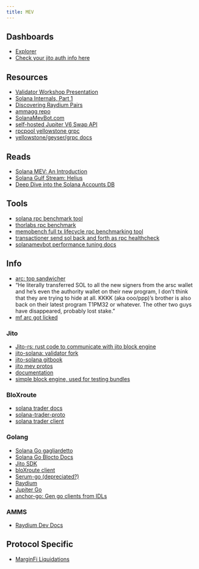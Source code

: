 ```yaml
---
title: MEV
---
```


## Dashboards

- [Explorer](https://explorer.jito.wtf/)
- [Check your jito auth info here](https://web.miniextensions.com/WV3gZjFwqNqITsMufIEp)

## Resources

- [Validator Workshop Presentation](https://drive.google.com/file/d/167xk5uwR8mIpa_Rrh7yjVZ0Cc6nQ_hrj/view)
- [Solana Internals, Part 1](https://medium.com/@metaproph3t/solana-internals-part-1-449ee68cb4f4)
- [Discovering Raydium Pairs](https://github.com/patrulek/Writings/blob/main/Discovering%20Raydium%20Pairs.md)
- [ammagg repo](https://github.com/brendan-mccaffrey/ammagg)
- [SolanaMevBot.com](https://docs.solanamevbot.com/home/fundamentals/bot-configurations)
- [self-hosted Jupiter V6 Swap API](https://station.jup.ag/docs/apis/self-hosted)
- [rpcpool yellowstone grpc](https://github.com/rpcpool/yellowstone-grpc)
- [yellowstone/geyser/grpc docs](https://docs.triton.one/project-yellowstone/introduction)

## Reads

- [Solana MEV: An Introduction](https://www.helius.dev/blog/solana-mev-an-introduction)
- [Solana Gulf Stream: Helius](https://www.helius.dev/blog/solana-gulf-stream)
- [Deep Dive into the Solana Accounts DB](https://www.anza.xyz/blog/a-deep-dive-into-solana-s-accountsdb)

## Tools

- [solana rpc benchmark tool](https://github.com/Cetipoo/solana-rpc-benchmark-tool)
- [thorlabs rpc benchmark](https://github.com/thorlabsDev/rpc-benchmark)
- [memobench full tx lifecycle rpc benchmarking tool](https://github.com/benjiewheeler/memobench)
- [transactioner send sol back and forth as rpc healthcheck](https://github.com/kristianfreeman/transactioner)
- [solanamevbot performance tuning docs](https://docs.solanamevbot.com/home/fundamentals/performance-tuning)

## Info

- [arc: top sandwicher](https://solscan.io/account/arsc4jbDnzaqcCLByyGo7fg7S2SmcFsWUzQuDtLZh2y)
- "He literally transferred SOL to all the new signers from the arsc wallet and he's even the authority wallet on their new program, I don't think that they are trying to hide at all.
KKKK (aka ooo/ppp)'s brother is also back on their latest program T1PM32 or whatever. The other two guys have disappeared, probably lost stake."
- [mf arc got licked](https://x.com/LetsCodeWeb3/status/1803155149076001262)

### Jito

- [Jito-rs: rust code to communicate with jito block engine](https://github.com/jito-labs/jito-rs)
- [jito-solana: validator fork](https://github.com/jito-foundation/jito-solana/tree/v1.18.20-jito?tab=readme-ov-file)
- [jito-solana gitbook](https://jito-foundation.gitbook.io/mev/jito-solana/building-the-software)
- [jito mev protos](https://github.com/jito-labs/mev-protos/blob/master/json_rpc/http.md)
- [documentation](https://jito-labs.gitbook.io/mev/searcher-services/shredstream)
- [simple block engine, used for testing bundles](https://github.com/jito-labs/block_engine_simple)

### BloXroute

- [solana trader docs](https://docs.bloxroute.com/solana/trader-api-v2)
- [solana-trader-proto](https://github.com/bloXroute-Labs/solana-trader-proto)
- [solana trader client](https://github.com/bloXroute-Labs/solana-trader-client-go)

### Golang

- [Solana Go gagliardetto](https://github.com/gagliardetto/solana-go)
- [Solana Go Blocto Docs](https://blocto.github.io/solana-go-sdk/)
- [Jito SDK](https://pkg.go.dev/github.com/weeaa/jito-go)
- [bloXroute client](https://github.com/bloXroute-Labs/solana-trader-client-go)
- [Serum-go (depreciated?)](https://github.com/gagliardetto/serum-go)
- [Raydium](https://pkg.go.dev/github.com/patrulek/rayscan)
- [Jupiter Go](https://github.com/ilkamo/jupiter-go)
- [anchor-go: Gen go clients from IDLs](https://github.com/gagliardetto/anchor-go)

### AMMS

- [Raydium Dev Docs](https://docs.raydium.io/raydium/protocol/developers)



## Protocol Specific

- [MarginFi Liquidations](https://github.com/mrgnlabs/mrgn-ts/tree/main/apps/alpha-liquidator)
